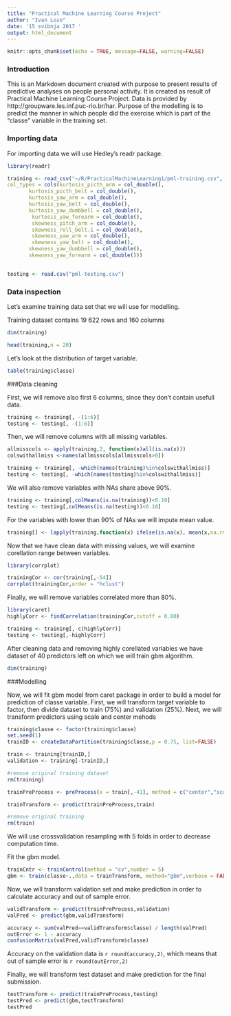 ```yaml
---
title: "Practical Machine Learning Course Project"
author: "Ivan Lozo"
date: '15 svibnja 2017 '
output: html_document
---
```


```r
knitr::opts_chunk$set(echo = TRUE, message=FALSE, warning=FALSE)
```

### Introduction

This is an Markdown document created with purpose to present results of predictive analyses on people personal activity. It is  created as result of Practical Machine Learning Course Project.
Data is provided by http://groupware.les.inf.puc-rio.br/har.
Purpose of the modelling is to predict the manner in which people did the exercise which is part of the "classe" variable in the training set.

### Importing data

For importing data we will use Hedley's readr package.

```r
library(readr)

training <- read_csv("~/R/PracticalMachineLearning1/pml-training.csv", 
col_types = cols(kurtosis_picth_arm = col_double(), 
       kurtosis_picth_belt = col_double(), 
       kurtosis_yaw_arm = col_double(), 
       kurtosis_yaw_belt = col_double(), 
       kurtosis_yaw_dumbbell = col_double(), 
        kurtosis_yaw_forearm = col_double(), 
        skewness_pitch_arm = col_double(), 
        skewness_roll_belt.1 = col_double(), 
        skewness_yaw_arm = col_double(), 
        skewness_yaw_belt = col_double(),
       skewness_yaw_dumbbell = col_double(),
       skewness_yaw_forearm = col_double()))
        

testing <- read.csv("pml-testing.csv")
```

### Data inspection 

Let's examine training data set that we will use for modelling.

Training dataset contains 19 622 rows and 160 columns
```r
dim(training)
```


```r

head(training,n = 20)
```
Let's look at the distribution of target variable.
```r
table(training$classe)
```

###Data cleaning

First, we will remove also first 6 columns, since they don't contain usefull data.

```r
training <- training[, -(1:6)]
testing <- testing[, -(1:6)]
```

Then, we will remove columns with all missing variables.

```r
allmisscols <- apply(training,2, function(x)all(is.na(x)))
colswithallmiss <-names(allmisscols[allmisscols>0])

training <- training[, -which(names(training)%in%colswithallmiss)]
testing <- testing[, -which(names(testing)%in%colswithallmiss)]
```

We will also remove variables with NAs share above 90%.
```r
training <- training[,colMeans(is.na(training))<0.10]
testing <- testing[,colMeans(is.na(testing))<0.10]

```

For the variables with lower than 90% of NAs we will impute mean value.

```r

training[] <- lapply(training,function(x) ifelse(is.na(x), mean(x,na.rm = T),x))
```

Now that we have clean data with missing values, we will examine corellation range between variables.

```r
library(corrplot)

trainingCor <- cor(training[,-54])
corrplot(trainingCor,order = "hclust")

```

Finally, we will remove variables correlated more than 80%.
```r
library(caret)
highlyCorr <- findCorrelation(trainingCor,cutoff = 0.80)

training <- training[,-c(highlyCorr)]
testing <- testing[,-highlyCorr]
```

After cleaning data and removing highly corellated variables we have dataset of 40 predictors left on which we will train gbm algorithm.

```r
dim(training)
```
###Modelling

Now, we will fit gbm model from caret package in order to build a model for prediction of classe variable. First, we will transform target variable to factor, then divide dataset to train (75%) and validation (25%). Next, we will transform predictors using scale and center  mehods
```r
training$classe <- factor(training$classe)
set.seed(1)
trainID <- createDataPartition(training$classe,p = 0.75, list=FALSE)

train <- training[trainID,]
validation <- training[-trainID,]

#remove original training dataset
rm(training)

trainPreProcess <- preProcess(x = train[,-41], method = c("center","scale"))

trainTransform <- predict(trainPreProcess,train)

#remove original training
rm(train)


```
We will use crossvalidation resampling with 5 folds in order to decrease computation time. 

Fit the gbm model.
```r

trainCntr <- trainControl(method = "cv",number = 5)
gbm <- train(classe~.,data = trainTransform, method="gbm",verbose = FALSE,trControl = trainCntr)
```


Now, we will transform validation set and make prediction in order to calculate accuracy and out of sample error.

```r
validTransform <- predict(trainPreProcess,validation)
valPred <- predict(gbm,validTransform)

accuracy <- sum(valPred==validTransform$classe) / length(valPred)
outError <- 1 - accuracy
confusionMatrix(valPred,validTransform$classe)
```


Accuracy on the validation data is `r round(accuracy,2)`, which means that out of sample error is `r round(outError,2) `


Finally, we will transform test dataset and make prediction for the final submission.

```r
testTransform <- predict(trainPreProcess,testing)
testPred <- predict(gbm,testTransform)
testPred
```




